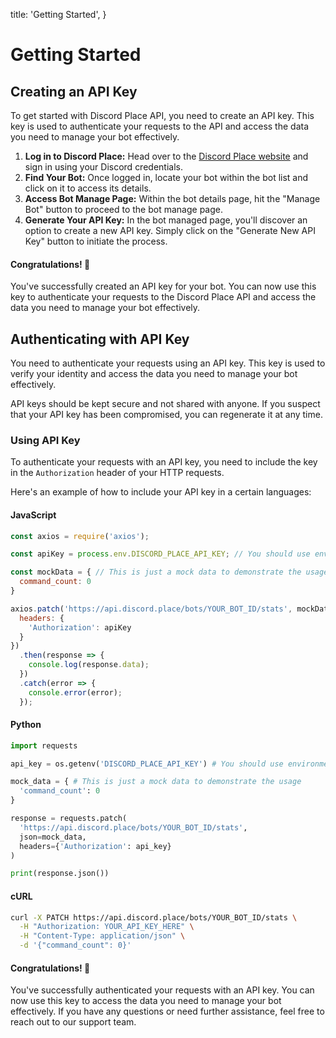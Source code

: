   title: 'Getting Started',
}

# Getting Started

## Creating an API Key

To get started with Discord Place API, you need to create an API key. This key is used to authenticate your requests to the API and access the data you need to manage your bot effectively.

1. **Log in to Discord Place:** Head over to the [Discord Place website](https://discord.place) and sign in using your Discord credentials.
2. **Find Your Bot:** Once logged in, locate your bot within the bot list and click on it to access its details.
3. **Access Bot Manage Page:** Within the bot details page, hit the "Manage Bot" button to proceed to the bot manage page.
4. **Generate Your API Key:** In the bot managed page, you'll discover an option to create a new API key. Simply click on the "Generate New API Key" button to initiate the process.

#### Congratulations! 🎉

You've successfully created an API key for your bot. You can now use this key to authenticate your requests to the Discord Place API and access the data you need to manage your bot effectively.

## Authenticating with API Key

You need to authenticate your requests using an API key. This key is used to verify your identity and access the data you need to manage your bot effectively.

API keys should be kept secure and not shared with anyone. If you suspect that your API key has been compromised, you can regenerate it at any time.

### Using API Key

To authenticate your requests with an API key, you need to include the key in the `Authorization` header of your HTTP requests.

Here's an example of how to include your API key in a certain languages:

#### JavaScript

```js
const axios = require('axios');

const apiKey = process.env.DISCORD_PLACE_API_KEY; // You should use environment variables to store your API key

const mockData = { // This is just a mock data to demonstrate the usage
  command_count: 0
}

axios.patch('https://api.discord.place/bots/YOUR_BOT_ID/stats', mockData, {
  headers: {
    'Authorization': apiKey
  }
})
  .then(response => {
    console.log(response.data);
  })
  .catch(error => {
    console.error(error);
  });
```

#### Python

```python
import requests

api_key = os.getenv('DISCORD_PLACE_API_KEY') # You should use environment variables to store your API key

mock_data = { # This is just a mock data to demonstrate the usage
  'command_count': 0
}

response = requests.patch(
  'https://api.discord.place/bots/YOUR_BOT_ID/stats',
  json=mock_data, 
  headers={'Authorization': api_key}
)

print(response.json())
```

#### cURL

```bash
curl -X PATCH https://api.discord.place/bots/YOUR_BOT_ID/stats \
  -H "Authorization: YOUR_API_KEY_HERE" \
  -H "Content-Type: application/json" \
  -d '{"command_count": 0}'
```

#### Congratulations! 🎉

You've successfully authenticated your requests with an API key. You can now use this key to access the data you need to manage your bot effectively. If you have any questions or need further assistance, feel free to reach out to our support team.